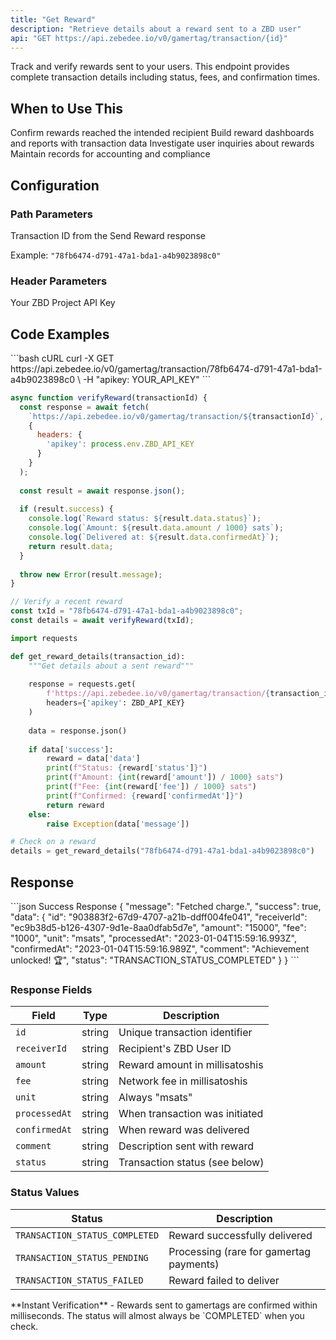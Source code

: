 ```yaml
---
title: "Get Reward"
description: "Retrieve details about a reward sent to a ZBD user"
api: "GET https://api.zebedee.io/v0/gamertag/transaction/{id}"
---
```


Track and verify rewards sent to your users. This endpoint provides complete transaction details including status, fees, and confirmation times.

## When to Use This

<CardGroup cols={2}>
  <Card title="Verify Delivery" icon="check">
    Confirm rewards reached the intended recipient
  </Card>
  <Card title="Track Performance" icon="chart-line">
    Build reward dashboards and reports with transaction data
  </Card>
  <Card title="Handle Support" icon="headset">
    Investigate user inquiries about rewards
  </Card>
  <Card title="Audit Trail" icon="clipboard-check">
    Maintain records for accounting and compliance
  </Card>
</CardGroup>

## Configuration

### Path Parameters

<ParamField required path="id" type="string">
  Transaction ID from the Send Reward response
  
  Example: `"78fb6474-d791-47a1-bda1-a4b9023898c0"`
</ParamField>

### Header Parameters

<ParamField required header="apikey" type="string">
  Your ZBD Project API Key
</ParamField>

## Code Examples

<CodeGroup>
```bash cURL
curl -X GET https://api.zebedee.io/v0/gamertag/transaction/78fb6474-d791-47a1-bda1-a4b9023898c0 \
  -H "apikey: YOUR_API_KEY"
```

```javascript Node.js
async function verifyReward(transactionId) {
  const response = await fetch(
    `https://api.zebedee.io/v0/gamertag/transaction/${transactionId}`,
    {
      headers: {
        'apikey': process.env.ZBD_API_KEY
      }
    }
  );
  
  const result = await response.json();
  
  if (result.success) {
    console.log(`Reward status: ${result.data.status}`);
    console.log(`Amount: ${result.data.amount / 1000} sats`);
    console.log(`Delivered at: ${result.data.confirmedAt}`);
    return result.data;
  }
  
  throw new Error(result.message);
}

// Verify a recent reward
const txId = "78fb6474-d791-47a1-bda1-a4b9023898c0";
const details = await verifyReward(txId);
```

```python Python
import requests

def get_reward_details(transaction_id):
    """Get details about a sent reward"""
    
    response = requests.get(
        f'https://api.zebedee.io/v0/gamertag/transaction/{transaction_id}',
        headers={'apikey': ZBD_API_KEY}
    )
    
    data = response.json()
    
    if data['success']:
        reward = data['data']
        print(f"Status: {reward['status']}")
        print(f"Amount: {int(reward['amount']) / 1000} sats")
        print(f"Fee: {int(reward['fee']) / 1000} sats")
        print(f"Confirmed: {reward['confirmedAt']}")
        return reward
    else:
        raise Exception(data['message'])

# Check on a reward
details = get_reward_details("78fb6474-d791-47a1-bda1-a4b9023898c0")
```
</CodeGroup>

## Response

<ResponseExample>
```json Success Response
{
  "message": "Fetched charge.",
  "success": true,
  "data": {
    "id": "903883f2-67d9-4707-a21b-ddff004fe041",
    "receiverId": "ec9b38d5-b126-4307-9d1e-8aa0dfab5d7e",
    "amount": "15000",
    "fee": "1000",
    "unit": "msats",
    "processedAt": "2023-01-04T15:59:16.993Z",
    "confirmedAt": "2023-01-04T15:59:16.989Z",
    "comment": "Achievement unlocked! 🏆",
    "status": "TRANSACTION_STATUS_COMPLETED"
  }
}
```
</ResponseExample>

### Response Fields

| Field | Type | Description |
|-------|------|-------------|
| `id` | string | Unique transaction identifier |
| `receiverId` | string | Recipient's ZBD User ID |
| `amount` | string | Reward amount in millisatoshis |
| `fee` | string | Network fee in millisatoshis |
| `unit` | string | Always "msats" |
| `processedAt` | string | When transaction was initiated |
| `confirmedAt` | string | When reward was delivered |
| `comment` | string | Description sent with reward |
| `status` | string | Transaction status (see below) |

### Status Values

| Status | Description |
|--------|-------------|
| `TRANSACTION_STATUS_COMPLETED` | Reward successfully delivered |
| `TRANSACTION_STATUS_PENDING` | Processing (rare for gamertag payments) |
| `TRANSACTION_STATUS_FAILED` | Reward failed to deliver |

<Note>
  **Instant Verification** - Rewards sent to gamertags are confirmed within milliseconds. The status will almost always be `COMPLETED` when you check.
</Note>